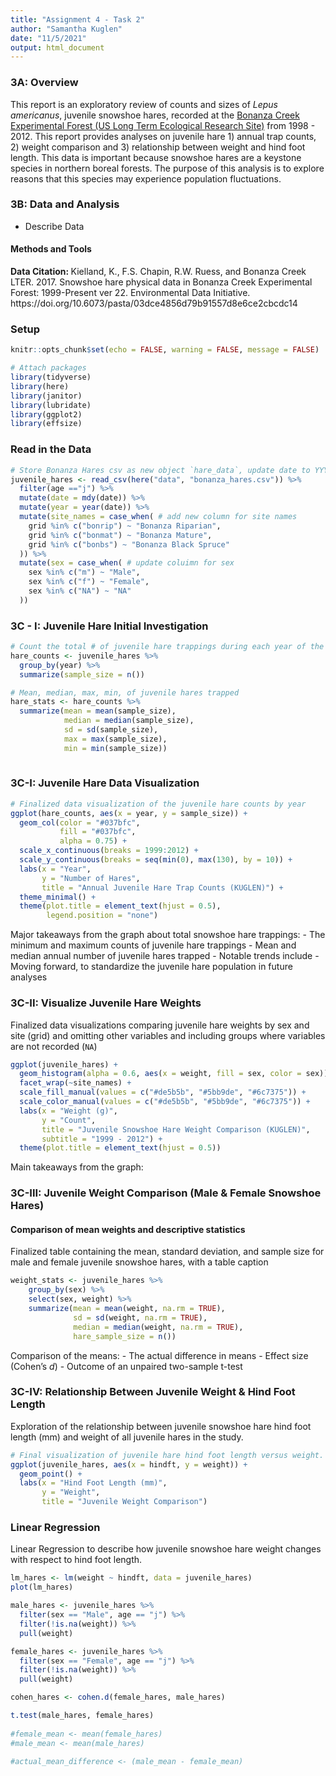 ```yaml
---
title: "Assignment 4 - Task 2"
author: "Samantha Kuglen"
date: "11/5/2021"
output: html_document
---
```

### 3A: Overview
This report is an exploratory review of counts and sizes of *Lepus americanus*, juvenile snowshoe hares, recorded at the [Bonanza Creek Experimental Forest (US Long Term Ecological Research Site)](https://www.lter.uaf.edu/) from 1998 - 2012. This report provides analyses on juvenile hare 1) annual trap counts, 2) weight comparison and 3) relationship between weight and hind foot length. This data is important because snowshoe hares are a keystone species in northern boreal forests. The purpose of this analysis is to explore reasons that this species may experience population fluctuations.

### 3B: Data and Analysis
- Describe Data

#### Methods and Tools

**Data Citation: ** Kielland, K., F.S. Chapin, R.W. Ruess, and Bonanza Creek LTER. 2017. Snowshoe hare physical data in Bonanza Creek Experimental Forest: 1999-Present ver 22. Environmental Data Initiative. https://doi.org/10.6073/pasta/03dce4856d79b91557d8e6ce2cbcdc14


### Setup
```r
knitr::opts_chunk$set(echo = FALSE, warning = FALSE, message = FALSE)

# Attach packages
library(tidyverse)
library(here)
library(janitor)
library(lubridate)
library(ggplot2)
library(effsize)
```

### Read in the Data
```r
# Store Bonanza Hares csv as new object `hare_data`, update date to YYYY-MM-DD format, create new column `year`, add corresponding sex and site names 
juvenile_hares <- read_csv(here("data", "bonanza_hares.csv")) %>% 
  filter(age =="j") %>% 
  mutate(date = mdy(date)) %>% 
  mutate(year = year(date)) %>% 
  mutate(site_names = case_when( # add new column for site names
    grid %in% c("bonrip") ~ "Bonanza Riparian",
    grid %in% c("bonmat") ~ "Bonanza Mature",
    grid %in% c("bonbs") ~ "Bonanza Black Spruce" 
  )) %>% 
  mutate(sex = case_when( # update coluimn for sex
    sex %in% c("m") ~ "Male",
    sex %in% c("f") ~ "Female",
    sex %in% c("NA") ~ "NA"
  ))
```

### 3C - I: Juvenile Hare Initial Investigation
```r
# Count the total # of juvenile hare trappings during each year of the study
hare_counts <- juvenile_hares %>% 
  group_by(year) %>% 
  summarize(sample_size = n()) 

# Mean, median, max, min, of juvenile hares trapped
hare_stats <- hare_counts %>% 
  summarize(mean = mean(sample_size),
            median = median(sample_size),
            sd = sd(sample_size),
            max = max(sample_size),
            min = min(sample_size)) 
  
```

### 3C-I: Juvenile Hare Data Visualization
```r
# Finalized data visualization of the juvenile hare counts by year
ggplot(hare_counts, aes(x = year, y = sample_size)) +
  geom_col(color = "#037bfc", 
           fill = "#037bfc",
           alpha = 0.75) +
  scale_x_continuous(breaks = 1999:2012) + 
  scale_y_continuous(breaks = seq(min(0), max(130), by = 10)) +
  labs(x = "Year",
       y = "Number of Hares",
       title = "Annual Juvenile Hare Trap Counts (KUGLEN)") +
  theme_minimal() +
  theme(plot.title = element_text(hjust = 0.5),
        legend.position = "none")

```
Major takeaways from the graph about total snowshoe hare trappings: 
- The minimum and maximum counts of juvenile hare trappings
- Mean and median annual number of juvenile hares trapped
- Notable trends include
- Moving forward, to standardize the juvenile hare population in future analyses

### 3C-II: Visualize Juvenile Hare Weights
Finalized data visualizations comparing juvenile hare weights by sex and site (grid) and omitting other variables and including groups where variables are not recorded (`NA`)
```r
ggplot(juvenile_hares) + 
  geom_histogram(alpha = 0.6, aes(x = weight, fill = sex, color = sex)) + 
  facet_wrap(~site_names) +
  scale_fill_manual(values = c("#de5b5b", "#5bb9de", "#6c7375")) +
  scale_color_manual(values = c("#de5b5b", "#5bb9de", "#6c7375")) +
  labs(x = "Weight (g)",
       y = "Count",
       title = "Juvenile Snowshoe Hare Weight Comparison (KUGLEN)",
       subtitle = "1999 - 2012") +
  theme(plot.title = element_text(hjust = 0.5))
```

Main takeaways from the graph: 

### 3C-III: Juvenile Weight Comparison (Male & Female Snowshoe Hares)
#### Comparison of mean weights and descriptive statistics
Finalized table containing the mean, standard deviation, and sample size for male and female juvenile snowshoe hares, with a table caption
```r
weight_stats <- juvenile_hares %>% 
    group_by(sex) %>% 
    select(sex, weight) %>% 
    summarize(mean = mean(weight, na.rm = TRUE),
              sd = sd(weight, na.rm = TRUE),
              median = median(weight, na.rm = TRUE),
              hare_sample_size = n())

```
Comparison of the means: 
- The actual difference in means
- Effect size (Cohen's *d*)
- Outcome of an unpaired two-sample t-test

### 3C-IV: Relationship Between Juvenile Weight & Hind Foot Length
Exploration of the relationship between juvenile snowshoe hare hind foot length (mm) and weight of all juvenile hares in the study.
```r
# Final visualization of juvenile hare hind foot length versus weight.
ggplot(juvenile_hares, aes(x = hindft, y = weight)) + 
  geom_point() + 
  labs(x = "Hind Foot Length (mm)",
       y = "Weight",
       title = "Juvenile Weight Comparison")

```

### Linear Regression
Linear Regression to describe how juvenile snowshoe hare weight changes with respect to hind foot length. 
```r
lm_hares <- lm(weight ~ hindft, data = juvenile_hares)
plot(lm_hares)

male_hares <- juvenile_hares %>% 
  filter(sex == "Male", age == "j") %>% 
  filter(!is.na(weight)) %>% 
  pull(weight)

female_hares <- juvenile_hares %>% 
  filter(sex == "Female", age == "j") %>% 
  filter(!is.na(weight)) %>% 
  pull(weight)

cohen_hares <- cohen.d(female_hares, male_hares)

t.test(male_hares, female_hares)
 
#female_mean <- mean(female_hares)
#male_mean <- mean(male_hares) 

#actual_mean_difference <- (male_mean - female_mean)

```


